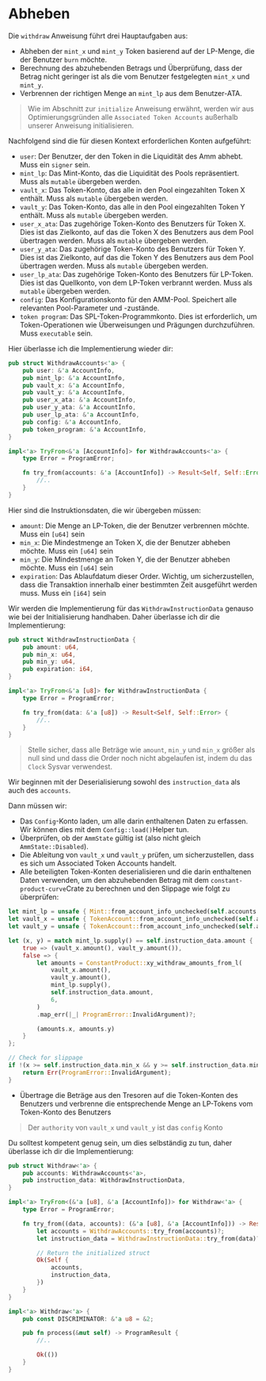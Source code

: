 # Abheben

Die `withdraw` Anweisung führt drei Hauptaufgaben aus:
- Abheben der `mint_x` und `mint_y` Token basierend auf der LP-Menge, die der Benutzer `burn` möchte.
- Berechnung des abzuhebenden Betrags und Überprüfung, dass der Betrag nicht geringer ist als die vom Benutzer festgelegten `mint_x` und `mint_y`.
- Verbrennen der richtigen Menge an `mint_lp` aus dem Benutzer-ATA.

> Wie im Abschnitt zur `initialize` Anweisung erwähnt, werden wir aus Optimierungsgründen alle `Associated Token Accounts` außerhalb unserer Anweisung initialisieren.

<ArticleSection name="Erforderliche Konten" id="required-accounts" level="h2" />

Nachfolgend sind die für diesen Kontext erforderlichen Konten aufgeführt:
- `user`: Der Benutzer, der den Token in die Liquidität des Amm abhebt. Muss ein `signer` sein.
- `mint_lp`: Das Mint-Konto, das die Liquidität des Pools repräsentiert. Muss als `mutable` übergeben werden.
- `vault_x`: Das Token-Konto, das alle in den Pool eingezahlten Token X enthält. Muss als `mutable` übergeben werden.
- `vault_y`: Das Token-Konto, das alle in den Pool eingezahlten Token Y enthält. Muss als `mutable` übergeben werden.
- `user_x_ata`: Das zugehörige Token-Konto des Benutzers für Token X. Dies ist das Zielkonto, auf das die Token X des Benutzers aus dem Pool übertragen werden. Muss als `mutable` übergeben werden.
- `user_y_ata`: Das zugehörige Token-Konto des Benutzers für Token Y. Dies ist das Zielkonto, auf das die Token Y des Benutzers aus dem Pool übertragen werden. Muss als `mutable` übergeben werden.
- `user_lp_ata`: Das zugehörige Token-Konto des Benutzers für LP-Token. Dies ist das Quellkonto, von dem LP-Token verbrannt werden. Muss als `mutable` übergeben werden.
- `config`: Das Konfigurationskonto für den AMM-Pool. Speichert alle relevanten Pool-Parameter und -zustände.
- `token program`: Das SPL-Token-Programmkonto. Dies ist erforderlich, um Token-Operationen wie Überweisungen und Prägungen durchzuführen. Muss `executable` sein.

Hier überlasse ich die Implementierung wieder dir:

```rust
pub struct WithdrawAccounts<'a> {
    pub user: &'a AccountInfo,
    pub mint_lp: &'a AccountInfo,
    pub vault_x: &'a AccountInfo,
    pub vault_y: &'a AccountInfo,
    pub user_x_ata: &'a AccountInfo,
    pub user_y_ata: &'a AccountInfo,
    pub user_lp_ata: &'a AccountInfo,
    pub config: &'a AccountInfo,
    pub token_program: &'a AccountInfo,
}

impl<'a> TryFrom<&'a [AccountInfo]> for WithdrawAccounts<'a> {
    type Error = ProgramError;

    fn try_from(accounts: &'a [AccountInfo]) -> Result<Self, Self::Error> {
        //..
    }
}
```

<ArticleSection name="Instruction Data" id="instruction-data" level="h2" />

Hier sind die Instruktionsdaten, die wir übergeben müssen:
- `amount`: Die Menge an LP-Token, die der Benutzer verbrennen möchte. Muss ein `[u64]` sein
- `min_x`: Die Mindestmenge an Token X, die der Benutzer abheben möchte. Muss ein `[u64]` sein
- `min_y`: Die Mindestmenge an Token Y, die der Benutzer abheben möchte. Muss ein `[u64]` sein
- `expiration`: Das Ablaufdatum dieser Order. Wichtig, um sicherzustellen, dass die Transaktion innerhalb einer bestimmten Zeit ausgeführt werden muss. Muss ein `[i64]` sein

Wir werden die Implementierung für das `WithdrawInstructionData` genauso wie bei der Initialisierung handhaben. Daher überlasse ich dir die Implementierung:

```rust
pub struct WithdrawInstructionData {
    pub amount: u64,
    pub min_x: u64,
    pub min_y: u64,
    pub expiration: i64,
}

impl<'a> TryFrom<&'a [u8]> for WithdrawInstructionData {
    type Error = ProgramError;

    fn try_from(data: &'a [u8]) -> Result<Self, Self::Error> {
        //..
    }
}
```

> Stelle sicher, dass alle Beträge wie `amount`, `min_y` und `min_x` größer als null sind und dass die Order noch nicht abgelaufen ist, indem du das `Clock` Sysvar verwendest.

<ArticleSection name="Instruction Logic" id="instruction-logic" level="h2" />

Wir beginnen mit der Deserialisierung sowohl des `instruction_data` als auch des `accounts`.

Dann müssen wir:
- Das `Config`-Konto laden, um alle darin enthaltenen Daten zu erfassen. Wir können dies mit dem `Config::load()`Helper tun.
- Überprüfen, ob der `AmmState` gültig ist (also nicht gleich `AmmState::Disabled`).
- Die Ableitung von `vault_x` und `vault_y` prüfen, um sicherzustellen, dass es sich um Associated Token Accounts handelt.
- Alle beteiligten Token-Konten deserialisieren und die darin enthaltenen Daten verwenden, um den abzuhebenden Betrag mit dem `constant-product-curve`Crate zu berechnen und den Slippage wie folgt zu überprüfen:

```rust
let mint_lp = unsafe { Mint::from_account_info_unchecked(self.accounts.mint_lp)? };
let vault_x = unsafe { TokenAccount::from_account_info_unchecked(self.accounts.vault_x)? };
let vault_y = unsafe { TokenAccount::from_account_info_unchecked(self.accounts.vault_y)? };

let (x, y) = match mint_lp.supply() == self.instruction_data.amount {
    true => (vault_x.amount(), vault_y.amount()),
    false => {
        let amounts = ConstantProduct::xy_withdraw_amounts_from_l(
            vault_x.amount(),
            vault_y.amount(),
            mint_lp.supply(),
            self.instruction_data.amount,
            6,
        )
        .map_err(|_| ProgramError::InvalidArgument)?;

        (amounts.x, amounts.y)
    }
};

// Check for slippage
if !(x >= self.instruction_data.min_x && y >= self.instruction_data.min_y) {
    return Err(ProgramError::InvalidArgument);
}
```

- Übertrage die Beträge aus den Tresoren auf die Token-Konten des Benutzers und verbrenne die entsprechende Menge an LP-Tokens vom Token-Konto des Benutzers

> Der `authority` von `vault_x` und `vault_y` ist das `config` Konto

Du solltest kompetent genug sein, um dies selbständig zu tun, daher überlasse ich dir die Implementierung:

```rust
pub struct Withdraw<'a> {
    pub accounts: WithdrawAccounts<'a>,
    pub instruction_data: WithdrawInstructionData,
}

impl<'a> TryFrom<(&'a [u8], &'a [AccountInfo])> for Withdraw<'a> {
    type Error = ProgramError;

    fn try_from((data, accounts): (&'a [u8], &'a [AccountInfo])) -> Result<Self, Self::Error> {
        let accounts = WithdrawAccounts::try_from(accounts)?;
        let instruction_data = WithdrawInstructionData::try_from(data)?;

        // Return the initialized struct
        Ok(Self {
            accounts,
            instruction_data,
        })
    }
}

impl<'a> Withdraw<'a> {
    pub const DISCRIMINATOR: &'a u8 = &2;

    pub fn process(&mut self) -> ProgramResult {
        //..

        Ok(())
    }
}
```
